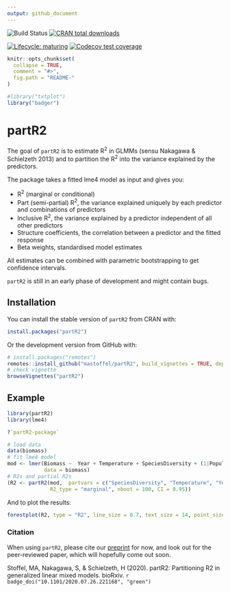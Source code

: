```yaml
---
output: github_document
---
```

<!-- badges: start -->
![Build Status](https://travis-ci.org/mastoffel/partR2.svg?branch=master)
[![CRAN total downloads](http://cranlogs.r-pkg.org/badges/grand-total/partR2?color=blue)](https://cran.r-project.org/package=partR2) 

[![Lifecycle: maturing](https://img.shields.io/badge/lifecycle-maturing-blue.svg)](https://www.tidyverse.org/lifecycle/#maturing)
[![Codecov test coverage](https://codecov.io/gh/mastoffel/partR2/branch/master/graph/badge.svg)](https://codecov.io/gh/mastoffel/partR2?branch=master)
<!-- badges: end -->
<!-- README.md is generated from README.Rmd. Please edit that file -->

```r
knitr::opts_chunk$set(
  collapse = TRUE,
  comment = "#>",
  fig.path = "README-"
)
```

```r
#library("txtplot")
library("badger")
```

# partR2

The goal of `partR2` is to estimate R^2^ in GLMMs (sensu Nakagawa & Schielzeth 2013) and to partition the R^2^ into the variance explained by the predictors.

The package takes a fitted lme4 model as input and gives you:

* R^2^ (marginal or conditional)
* Part (semi-partial) R^2^, the variance explained uniquely by each predictor and combinations of predictors
* Inclusive R^2^, the variance explained by a predictor independent of all
other predictors
* Structure coefficients, the correlation between a predictor and the fitted response
* Beta weights, standardised model estimates

All estimates can be combined with parametric bootstrapping to get confidence intervals.

`partR2` is still in an early phase of development and might contain bugs.

## Installation

You can install the stable version of `partR2` from CRAN with:

```r
install.packages("partR2")
```

Or the development version from GitHub with:

```r
# install.packages("remotes")
remotes::install_github("mastoffel/partR2", build_vignettes = TRUE, dependencies = TRUE) 
# check vignette
browseVignettes("partR2")
```

## Example

```r
library(partR2)
library(lme4)

?`partR2-package`

# load data
data(biomass)
# fit lme4 model
mod <- lmer(Biomass ~  Year + Temperature + SpeciesDiversity + (1|Population),
            data = biomass)
# R2s and partial R2s
(R2 <- partR2(mod,  partvars = c("SpeciesDiversity", "Temperature", "Year"),
              R2_type = "marginal", nboot = 100, CI = 0.95))
```

And to plot the results:
```r
forestplot(R2, type = "R2", line_size = 0.7, text_size = 14, point_size = 3)
```


### Citation

When using `partR2`, please cite our [preprint](https://www.biorxiv.org/content/10.1101/2020.07.26.221168v1.abstract) for now, and look out for the peer-reviewed paper, which will hopefully come out soon.

Stoffel, MA, Nakagawa, S, & Schielzeth, H (2020). partR2: Partitioning R2 in generalized linear mixed models. bioRxiv. 
`r badge_doi("10.1101/2020.07.26.221168", "green")`
